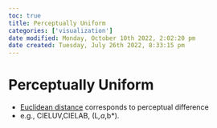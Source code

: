 ```yaml
---
toc: true
title: Perceptually Uniform
categories: ['visualization']
date modified: Monday, October 10th 2022, 2:02:20 pm
date created: Tuesday, July 26th 2022, 8:33:15 pm
---
```


# Perceptually Uniform
- [Euclidean distance](Euclidean%20Distance.qmd) corresponds to perceptual difference
- e.g., CIELUV,CIELAB, (L*,a*,b*).



